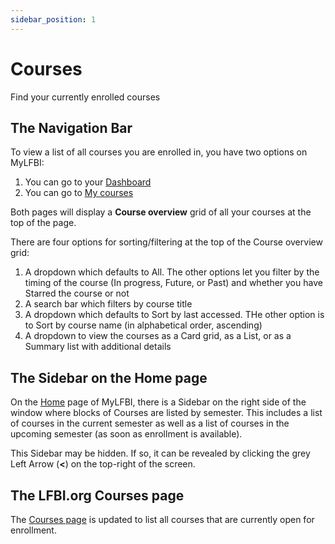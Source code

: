 ```yaml
---
sidebar_position: 1
---
```


# Courses
Find your currently enrolled courses

## The Navigation Bar

To view a list of all courses you are enrolled in, you have two options on MyLFBI:
1.  You can go to your [Dashboard](https://mylfbi.org/my/)
2.  You can go to [My courses](https://mylfbi.org/my/courses.php)

Both pages will display a **Course overview** grid of all your courses at the top of the page.

There are four options for sorting/filtering at the top of the Course overview grid:
1.  A dropdown which defaults to All. The other options let you filter by the timing of the course (In progress, Future, or Past) and whether you have Starred the course or not
2.  A search bar which filters by course title
3.  A dropdown which defaults to Sort by last accessed. THe other option is to Sort by course name (in alphabetical order, ascending)
4.  A dropdown to view the courses as a Card grid, as a List, or as a Summary list with additional details

## The Sidebar on the Home page

On the [Home](https://mylfbi.org/) page of MyLFBI, there is a Sidebar on the right side of the window where blocks of Courses are listed by semester. This includes a list of courses in the current semester as well as a list of courses in the upcoming semester (as soon as enrollment is available).

This Sidebar may be hidden. If so, it can be revealed by clicking the grey Left Arrow (**<**) on the top-right of the screen.

## The LFBI.org Courses page

The [Courses page](https://www.lfbi.org/courses) is updated to list all courses that are currently open for enrollment. 